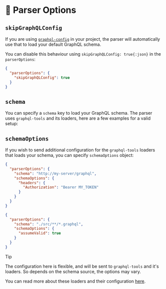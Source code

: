 # 🚧 Parser Options

<WIP />

## `skipGraphQLConfig`

If you are using [`graphql-config`](https://the-guild.dev/graphql/config) in your project, the
parser will automatically use that to load your default GraphQL schema.

You can disable this behaviour using `skipGraphQLConfig: true{:json}` in the `parserOptions`:

```json filename=".eslintrc.json"
{
  "parserOptions": {
    "skipGraphQLConfig": true
  }
}
```

## `schema`

You can specify a `schema` key to load your GraphQL schema. The parser uses `graphql-tools` and its
loaders, here are a few examples for a valid setup:

## `schemaOptions`

If you wish to send additional configuration for the `graphql-tools` loaders that loads your schema,
you can specify `schemaOptions` object:

```json filename=".eslintrc.json" {4-8}
{
  "parserOptions": {
    "schema": "http://my-server/graphql",
    "schemaOptions": {
      "headers": {
        "Authorization": "Bearer MY_TOKEN"
      }
    }
  }
}
```

```json filename=".eslintrc.json" {4-6}s
{
  "parserOptions": {
    "schema": "./src/**/*.graphql",
    "schemaOptions": {
      "assumeValid": true
    }
  }
}
```

> [!TIP]
>
> The configuration here is flexible, and will be sent to `graphql-tools` and it's loaders. So
> depends on the schema source, the options may vary.
>
> You can read more about these loaders and their configuration
> [here](https://graphql-tools.com/docs/api/interfaces/loaders_graphql_file_src.GraphQLFileLoaderOptions#properties).

